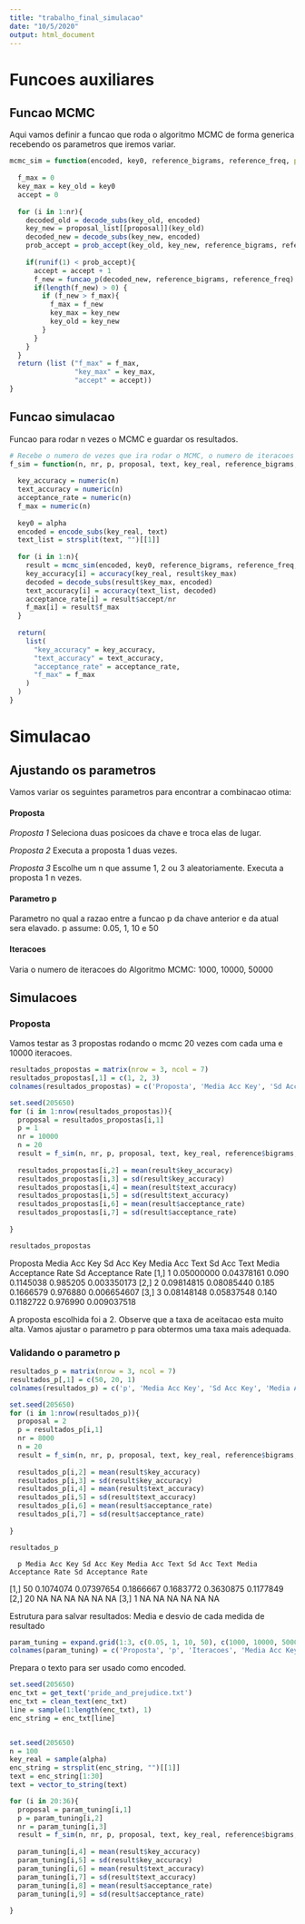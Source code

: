 ```yaml
---
title: "trabalho_final_simulacao"
date: "10/5/2020"
output: html_document
---
```


# Funcoes auxiliares

## Funcao MCMC

Aqui vamos definir a funcao que roda o algoritmo MCMC de forma generica recebendo os parametros que iremos variar.

```r
mcmc_sim = function(encoded, key0, reference_bigrams, reference_freq, proposal = 1, nr=10000, p=1) {
  
  f_max = 0
  key_max = key_old = key0
  accept = 0
  
  for (i in 1:nr){
    decoded_old = decode_subs(key_old, encoded)
    key_new = proposal_list[[proposal]](key_old)
    decoded_new = decode_subs(key_new, encoded)
    prob_accept = prob_accept(key_old, key_new, reference_bigrams, reference_freq, p=p)
    
    if(runif(1) < prob_accept){
      accept = accept + 1
      f_new = funcao_p(decoded_new, reference_bigrams, reference_freq)
      if(length(f_new) > 0) {
        if (f_new > f_max){
          f_max = f_new
          key_max = key_new
          key_old = key_new
        }  
      }
    }
  }
  return (list ("f_max" = f_max, 
                "key_max" = key_max,
                "accept" = accept))
}

```

## Funcao simulacao

Funcao para rodar n vezes o MCMC e guardar os resultados.

```r

# Recebe o numero de vezes que ira rodar o MCMC, o numero de iteracoes que o MCMC tera, o parametro p e a proposta a ser usada.
f_sim = function(n, nr, p, proposal, text, key_real, reference_bigrams, reference_freq){
  
  key_accuracy = numeric(n)
  text_accuracy = numeric(n)
  acceptance_rate = numeric(n)
  f_max = numeric(n)
  
  key0 = alpha
  encoded = encode_subs(key_real, text)
  text_list = strsplit(text, "")[[1]]
  
  for (i in 1:n){
    result = mcmc_sim(encoded, key0, reference_bigrams, reference_freq, proposal = proposal, nr = nr, p = p)
    key_accuracy[i] = accuracy(key_real, result$key_max)
    decoded = decode_subs(result$key_max, encoded)
    text_accuracy[i] = accuracy(text_list, decoded)
    acceptance_rate[i] = result$accept/nr
    f_max[i] = result$f_max
  }
  
  return(
    list(
      "key_accuracy" = key_accuracy,
      "text_accuracy" = text_accuracy,
      "acceptance_rate" = acceptance_rate,
      "f_max" = f_max
    )
  )
}

```

# Simulacao 

## Ajustando os parametros

Vamos variar os seguintes parametros para encontrar a combinacao otima: 

#### Proposta 
*Proposta 1*
Seleciona duas posicoes da chave e troca elas de lugar.

*Proposta 2*
Executa a proposta 1 duas vezes.

*Proposta 3*
Escolhe um n que assume 1, 2 ou 3 aleatoriamente. Executa a proposta 1 n vezes.

#### Parametro p 

Parametro no qual a razao entre a funcao p da chave anterior e da atual sera elavado. 
p assume: 0.05, 1, 10 e 50


#### Iteracoes

Varia o numero de iteracoes do Algoritmo MCMC: 1000, 10000, 50000

## Simulacoes

### Proposta

Vamos testar as 3 propostas rodando o mcmc 20 vezes com cada uma e 10000 iteracoes.

```r
resultados_propostas = matrix(nrow = 3, ncol = 7)
resultados_propostas[,1] = c(1, 2, 3)
colnames(resultados_propostas) = c('Proposta', 'Media Acc Key', 'Sd Acc Key', 'Media Acc Text', 'Sd Acc Text', 'Media Acceptance Rate', 'Sd Acceptance Rate')

set.seed(205650)
for (i in 1:nrow(resultados_propostas)){
  proposal = resultados_propostas[i,1]
  p = 1
  nr = 10000
  n = 20
  result = f_sim(n, nr, p, proposal, text, key_real, reference$bigrams, reference$Freq)
  
  resultados_propostas[i,2] = mean(result$key_accuracy)
  resultados_propostas[i,3] = sd(result$key_accuracy)
  resultados_propostas[i,4] = mean(result$text_accuracy)
  resultados_propostas[i,5] = sd(result$text_accuracy)
  resultados_propostas[i,6] = mean(result$acceptance_rate)
  resultados_propostas[i,7] = sd(result$acceptance_rate)
  
}

resultados_propostas

```


 Proposta Media Acc Key Sd Acc Key Media Acc Text Sd Acc Text Media Acceptance Rate Sd Acceptance Rate
[1,]        1    0.05000000 0.04378161          0.090   0.1145038              0.985205        0.003350173
[2,]        2    0.09814815 0.08085440          0.185   0.1666579              0.976880        0.006654607
[3,]        3    0.08148148 0.05837548          0.140   0.1182722              0.976990        0.009037518

A proposta escolhida foi a 2. Observe que a taxa de aceitacao esta muito alta. Vamos ajustar o parametro p para obtermos uma taxa mais adequada.

### Validando o parametro p


```r
resultados_p = matrix(nrow = 3, ncol = 7)
resultados_p[,1] = c(50, 20, 1)
colnames(resultados_p) = c('p', 'Media Acc Key', 'Sd Acc Key', 'Media Acc Text', 'Sd Acc Text', 'Media Acceptance Rate', 'Sd Acceptance Rate')

set.seed(205650)
for (i in 1:nrow(resultados_p)){
  proposal = 2
  p = resultados_p[i,1]
  nr = 8000
  n = 20
  result = f_sim(n, nr, p, proposal, text, key_real, reference$bigrams, reference$Freq)
  
  resultados_p[i,2] = mean(result$key_accuracy)
  resultados_p[i,3] = sd(result$key_accuracy)
  resultados_p[i,4] = mean(result$text_accuracy)
  resultados_p[i,5] = sd(result$text_accuracy)
  resultados_p[i,6] = mean(result$acceptance_rate)
  resultados_p[i,7] = sd(result$acceptance_rate)
  
}

resultados_p
```


      p Media Acc Key Sd Acc Key Media Acc Text Sd Acc Text Media Acceptance Rate Sd Acceptance Rate
[1,] 50     0.1074074 0.07397654      0.1866667   0.1683772             0.3630875          0.1177849
[2,] 20            NA         NA             NA          NA                    NA                 NA
[3,]  1            NA         NA             NA          NA                    NA                 NA

Estrutura para salvar resultados: Media e desvio de cada medida de resultado
```r
param_tuning = expand.grid(1:3, c(0.05, 1, 10, 50), c(1000, 10000, 50000), 1:1, 1:1, 1:1, 1:1, 1:1, 1:1)
colnames(param_tuning) = c('Proposta', 'p', 'Iteracoes', 'Media Acc Key', 'Sd Acc Key', 'Media Acc Text', 'Sd Acc Text', 'Media Acceptance Rate', 'Sd Acceptance Rate')
```


Prepara o texto para ser usado como encoded.
```r
set.seed(205650)
enc_txt = get_text('pride_and_prejudice.txt')
enc_txt = clean_text(enc_txt)
line = sample(1:length(enc_txt), 1)
enc_string = enc_txt[line]
```


```r

```



```r
set.seed(205650)
n = 100
key_real = sample(alpha)
enc_string = strsplit(enc_string, "")[[1]]
text = enc_string[1:30]
text = vector_to_string(text)

for (i in 20:36){
  proposal = param_tuning[i,1]
  p = param_tuning[i,2]
  nr = param_tuning[i,3]
  result = f_sim(n, nr, p, proposal, text, key_real, reference$bigrams, reference$Freq)
  
  param_tuning[i,4] = mean(result$key_accuracy)
  param_tuning[i,5] = sd(result$key_accuracy)
  param_tuning[i,6] = mean(result$text_accuracy)
  param_tuning[i,7] = sd(result$text_accuracy)
  param_tuning[i,8] = mean(result$acceptance_rate)
  param_tuning[i,9] = sd(result$acceptance_rate)
  
}

```

